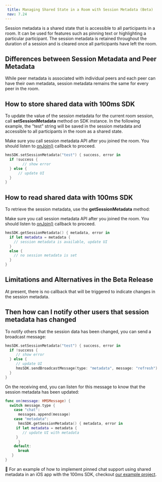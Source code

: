 ```yaml
---
 title: Managing Shared State in a Room with Session Metadata (Beta)
 nav: 7.24
---
```


Session metadata is a shared state that is accessible to all participants in a room. It can be used for features such as pinning text or highlighting a particular participant. The session metadata is retained throughout the duration of a session and is cleared once all participants have left the room.

## Differences between Session Metadata and Peer Metadata

While peer metadata is associated with individual peers and each peer can have their own metadata, session metadata remains the same for every peer in the room.

## How to store shared data with 100ms SDK

To update the value of the session metadata for the current room session, call **setSessionMetadata** method on SDK instance. In the following example, the "test" string will be saved in the session metadata and accessible to all participants in the room as a shared state.

Make sure you call session metadata API after you joined the room. You should listen to [onJoin()](https://www.100ms.live/docs/ios/v2/how--to-guides/set-up-video-conferencing/join#call-join) callback to proceed.
```swift
hmsSDK.setSessionMetadata("test") { success, error in
  if !success {
		// show error
  } else {
	  // update UI
  }
}
```

## How to read shared data with 100ms SDK

To retrieve the session metadata, use the **getSessionMetadata** method:

Make sure you call session metadata API after you joined the room. You should listen to [onJoin()](https://www.100ms.live/docs/ios/v2/how--to-guides/set-up-video-conferencing/join#call-join) callback to proceed.
```swift
hmsSDK.getSessionMetadata() { metadata, error in
  if let metadata = metadata {
    // session metadata is available, update UI
  }
  else {
    // no session metadata is set
  }
}
```

## Limitations and Alternatives in the Beta Release

At present, there is no callback that will be triggered to indicate changes in the session metadata.

## Then how can I notify other users that session metadata has changed

To notify others that the session data has been changed, you can send a broadcast message:

```swift
hmsSDK.setSessionMetadata("test") { success, error in
  if !success {
     // show error
  } else {
     // update UI
     hmsSDK.sendBroadcastMessage(type: "metadata", message: "refresh")
  }
}
```

On the receiving end, you can listen for this message to know that the session metadata has been updated:

```swift
func on(message: HMSMessage) {
  switch message.type {
    case "chat":
      messages.append(message)
    case "metadata":
      hmsSDK.getSessionMetadata() { metadata, error in
	 if let metadata = metadata {
	    // update UI with metadata
	 }
      }
    default:
      break
   }
}
```

👀 For an example of how to implement pinned chat support using shared metadata in an iOS app with the 100ms SDK, checkout [our example project](https://github.com/100mslive/100ms-ios-sdk/tree/main/Example).
